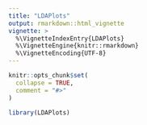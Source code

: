 ```yaml
---
title: "LDAPlots"
output: rmarkdown::html_vignette
vignette: >
  %\VignetteIndexEntry{LDAPlots}
  %\VignetteEngine{knitr::rmarkdown}
  %\VignetteEncoding{UTF-8}
---
```


```r
knitr::opts_chunk$set(
  collapse = TRUE,
  comment = "#>"
)
```

```r
library(LDAPlots)
```
